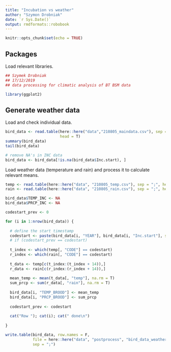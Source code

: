 ```yaml
---
title: "Incubation vs weather"
author: "Szymon Drobniak"
date: `r Sys.Date()`
output: rmdformats::robobook
---
```


```r
knitr::opts_chunk$set(echo = TRUE)
```

## Packages

Load relevant libraries.

```r
## Szymek Drobniak
## 17/12/2019
## data processing for climatic analysis of BT BSM data

library(ggplot2)
```

## Generate weather data

Load and check individual data.

```r
bird_data <- read.table(here::here("data","210805_maindata.csv"), sep = ";",
                        head = T)
summary(bird_data)
tail(bird_data)

# remove NA's in INC data
bird_data <- bird_data[!is.na(bird_data$Inc.start), ]
```


Load weather data (temperature and rain) and process it to calculate relevant means.

```r
temp <- read.table(here::here("data", "210805_temp.csv"), sep = ";", head = T)
rain <- read.table(here::here("data", "210805_rain.csv"), sep = ";", head = T)

bird_data$TEMP_INC <- NA
bird_data$PRCP_INC <- NA

codestart_prev <- 0

for (i in 1:nrow(bird_data)) {
  
  # define the start timestamp
  codestart <- paste(bird_data[i, "YEAR"], bird_data[i, "Inc.start"], sep = "")
  # if (codestart_prev == codestart)
  
  t_index <- which(temp[, "CODE"] == codestart)
  r_index <- which(rain[, "CODE"] == codestart)
  
  t_data <- temp[c(t_index:(t_index + 14)),]
  r_data <- rain[c(r_index:(r_index + 14)),]
  
  mean_temp <- mean(t_data[, "temp"], na.rm = T)
  sum_prcp <- sum(r_data[, "rain"], na.rm = T)
  
  bird_data[i, "TEMP_BROOD"] <- mean_temp
  bird_data[i, "PRCP_BROOD"] <- sum_prcp
  
  codestart_prev <- codestart
  
  cat("Row "); cat(i); cat(" done\n")
  
}

write.table(bird_data, row.names = F,
            file = here::here("data", "postprocess", "bird_data_weather.csv"),
            sep = ";")
```

